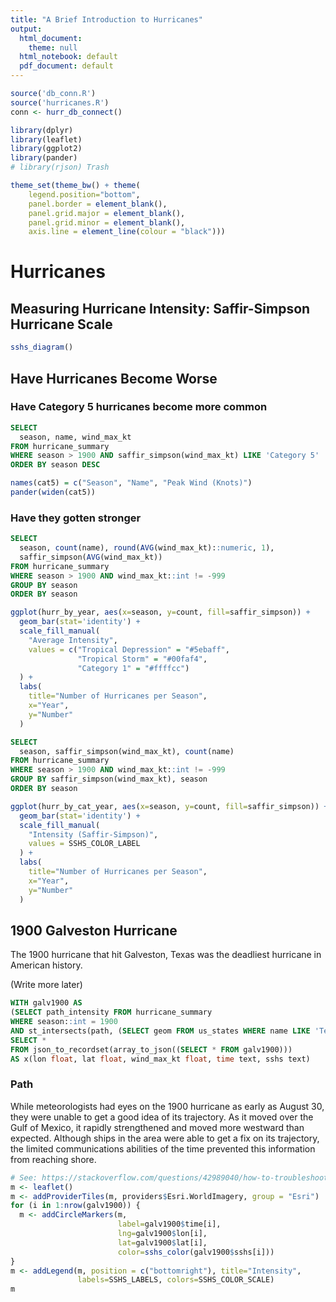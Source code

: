```yaml
---
title: "A Brief Introduction to Hurricanes"
output:
  html_document:
    theme: null
  html_notebook: default
  pdf_document: default
---
```


```r
source('db_conn.R')
source('hurricanes.R')
conn <- hurr_db_connect()

library(dplyr)
library(leaflet)
library(ggplot2)
library(pander)
# library(rjson) Trash
```

```r
theme_set(theme_bw() + theme(
    legend.position="bottom",
    panel.border = element_blank(),
    panel.grid.major = element_blank(),
    panel.grid.minor = element_blank(),
    axis.line = element_line(colour = "black")))
```

# Hurricanes
## Measuring Hurricane Intensity: Saffir-Simpson Hurricane Scale

```r
sshs_diagram()
```

## Have Hurricanes Become Worse
### Have Category 5 hurricanes become more common
```sql
SELECT
  season, name, wind_max_kt
FROM hurricane_summary
WHERE season > 1900 AND saffir_simpson(wind_max_kt) LIKE 'Category 5'
ORDER BY season DESC
```

```r
names(cat5) = c("Season", "Name", "Peak Wind (Knots)")
pander(widen(cat5))
```

### Have they gotten stronger
```sql
SELECT
  season, count(name), round(AVG(wind_max_kt)::numeric, 1),        
  saffir_simpson(AVG(wind_max_kt))
FROM hurricane_summary
WHERE season > 1900 AND wind_max_kt::int != -999
GROUP BY season
ORDER BY season
```

```r
ggplot(hurr_by_year, aes(x=season, y=count, fill=saffir_simpson)) +
  geom_bar(stat='identity') +
  scale_fill_manual(
    "Average Intensity",
    values = c("Tropical Depression" = "#5ebaff",
               "Tropical Storm" = "#00faf4",
               "Category 1" = "#ffffcc")
  ) +
  labs(
    title="Number of Hurricanes per Season",
    x="Year",
    y="Number"
  )
```

```sql
SELECT
  season, saffir_simpson(wind_max_kt), count(name)
FROM hurricane_summary
WHERE season > 1900 AND wind_max_kt::int != -999
GROUP BY saffir_simpson(wind_max_kt), season
ORDER BY season
```

```r
ggplot(hurr_by_cat_year, aes(x=season, y=count, fill=saffir_simpson)) +
  geom_bar(stat='identity') +
  scale_fill_manual(
    "Intensity (Saffir-Simpson)",
    values = SSHS_COLOR_LABEL
  ) +
  labs(
    title="Number of Hurricanes per Season",
    x="Year",
    y="Number"
  )
```

## 1900 Galveston Hurricane
The 1900 hurricane that hit Galveston, Texas was the deadliest hurricane in American history.

(Write more later)

```sql
WITH galv1900 AS
(SELECT path_intensity FROM hurricane_summary 
WHERE season::int = 1900
AND st_intersects(path, (SELECT geom FROM us_states WHERE name LIKE 'Texas')))
SELECT *
FROM json_to_recordset(array_to_json((SELECT * FROM galv1900)))
AS x(lon float, lat float, wind_max_kt float, time text, sshs text)
```

### Path
While meteorologists had eyes on the 1900 hurricane as early as August 30, they were unable to get a good idea of its trajectory.
As it moved over the Gulf of Mexico, it rapidly strengthened and moved more westward than expected. Although ships in the area were
able to get a fix on its trajectory, the limited communications abilities of the time prevented this information from reaching shore.

```r
# See: https://stackoverflow.com/questions/42989040/how-to-troubleshoot-missing-osm-tiles-in-leaflet-html-widget
m <- leaflet()
m <- addProviderTiles(m, providers$Esri.WorldImagery, group = "Esri")
for (i in 1:nrow(galv1900)) {
  m <- addCircleMarkers(m,
                        label=galv1900$time[i],
                        lng=galv1900$lon[i],
                        lat=galv1900$lat[i],
                        color=sshs_color(galv1900$sshs[i]))
}
m <- addLegend(m, position = c("bottomright"), title="Intensity",
               labels=SSHS_LABELS, colors=SSHS_COLOR_SCALE)
m
```

